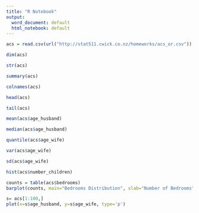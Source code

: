 ```yaml
---
title: "R Notebook"
output:
  word_document: default
  html_notebook: default
---
```


```r
acs = read.csv(url("http://stat511.cwick.co.nz/homeworks/acs_or.csv"))

dim(acs)
```

```r
str(acs)
```

```r
summary(acs)
```

```r
colnames(acs)
```

```r
head(acs)
```

```r
tail(acs)
```

```r
mean(acs$age_husband)
```

```r
median(acs$age_husband)
```

```r
quantile(acs$age_wife)
```

```r
var(acs$age_wife)
```

```r
sd(acs$age_wife)
```

```r
hist(acs$number_children)
```

```r
counts = table(acs$bedrooms)
barplot(counts, main="Bedrooms Distribution", xlab="Number of Bedrooms")
```

```r
s= acs[1:100,]
plot(x=s$age_husband, y=s$age_wife, type='p')
```


